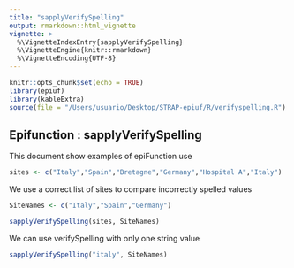 ```yaml
---
title: "sapplyVerifySpelling"
output: rmarkdown::html_vignette
vignette: >
  %\VignetteIndexEntry{sapplyVerifySpelling}
  %\VignetteEngine{knitr::rmarkdown}
  %\VignetteEncoding{UTF-8}
---
```


```r
knitr::opts_chunk$set(echo = TRUE)
library(epiuf)
library(kableExtra)
source(file = "/Users/usuario/Desktop/STRAP-epiuf/R/verifyspelling.R")

```

## Epifunction : sapplyVerifySpelling 

This document show examples of epiFunction use
```r
sites <- c("Italy","Spain","Bretagne","Germany","Hospital A","Italy")

```

We use a correct list of sites to compare incorrectly spelled values

```r

SiteNames <- c("Italy","Spain","Germany")

sapplyVerifySpelling(sites, SiteNames)

```

We can use verifySpelling with only one string value
```r

sapplyVerifySpelling("italy", SiteNames)
```






